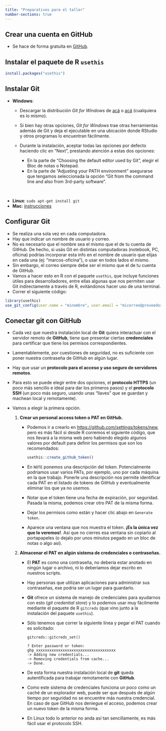 ```yaml
---
title: "Preparativos para el taller"
number-sections: true
---
```


## Crear una cuenta en GitHub

-   Se hace de forma gratuita en [GitHub](https://github.com).

## Instalar el paquete de R `usethis`

```r
install.packages("usethis")
```

## Instalar Git

-   **Windows**:

    -   Descargar la distribución *Git for Windows* de [acá](https://git-scm.com/download/) o [acá](https://gitforwindows.org/) (cualquiera es lo mismo).

    -   Si bien hay otras opciones, *Git for Windows* trae otras herramientas además de Git y deja el ejecutable en una ubicación donde RStudio y otros programas lo encuentran fácilmente.

    -   Durante la instalación, aceptar todas las opciones por defecto haciendo clic en "Next", prestando atención a estas dos opciones:

        -   En la parte de "Choosing the default editor used by Git", elegir el Bloc de notas o Notepad.
        -   En la parte de "Adjusting your PATH environment" asegurarse que tengamos seleccionada la opción "Git from the command line and also from 3rd-party software".

<br>

-   **Linux**: `sudo apt-get install git`
-   **Mac**: [instrucciones](https://happygitwithr.com/install-git.html#macos)

## Configurar Git

-   Se realiza una sola vez en cada computadora.
-   Hay que indicar un nombre de usuario y correo.
-   No es necesario que el nombre sea el mismo que el de tu cuenta de GitHub. De hecho, si usás Git en distintas computadoras (notebook, PC, oficina) podrías incorporar esta info en el nombre de usuario que elijas en cada una (ej: "marcos-oficina"), o usar en todos lados el mismo.
-   Sin embargo, el correo siempre debe ser el mismo que el de tu cuenta de GitHub.
-   Vamos a hacer esto en R con el paquete `usethis`, que incluye funciones útiles para desarrolladores, entre ellas algunas que nos permiten usar Git indirectamente a través de R, evitándonos hacer uso de una terminal.
-   Correr el siguiente código:

```r
library(usethis)
use_git_config(user.name = "minombre", user.email = "micorreo@proveedor.com")
```

## Conectar git con GitHub

-   Cada vez que nuestra instalación local de **Git** quiera interactuar con el servidor remoto de **GitHub**, tiene que presentar ciertas **credenciales** para certificar que tiene los permisos correspondientes.

-   Lamentablemente, por cuestiones de seguridad, no es suficiente con poner nuestra contraseña de GitHub en algún lugar.

-   Hay que usar un **protocolo para el acceso y uso seguro de servidores remotos**.

-   Para esto se puede elegir entre dos opciones, el **protocolo HTTPS** (un poco más sencillo e ideal para dar los primeros pasos) y el **protocolo SSH** (un poco más seguro, usando unas "llaves" que se guardan y machean local y remotamente).

-   Vamos a elegir la primera opción.

    1.  **Crear un personal access token o PAT en GitHub.**

        -   Podemos ir a crearlo en <https://github.com/settings/tokens/new>, pero es más fácil si desde R corremos el siguiente código, que nos llevará a la misma web pero habiendo elegido algunos valores por default para definir los permisos que son los recomendados:

            ```r
            usethis::create_github_token()
            ```

        -   En `NOTE` ponemos una descripción del token. Potencialmente podríamos usar varios PATs, por ejemplo, uno por cada máquina en la que trabajo. Ponerle una descripción nos permite identificar cada PAT en el listado de tokens de GitHub y eventualmente eliminar los que ya no usemos.


        -   Notar que el token tiene una fecha de expiración, por seguridad. Pasada la misma, podemos crear otro PAT de la misma forma.

        -   Dejar los permisos como están y hacer clic abajo en `Generate token`.

        -   Aparece una ventana que nos muestra el token. **¡Es la única vez que lo veremos!**. Así que no cierres esa ventana sin copiarlo al portapapeles (o dejalo por unos minutos pegado en un bloc de notas o algo así).

    2.  **Almacenar el PAT en algún sistema de credenciales o contraseñas.**

        -   El **PAT** es como una contraseña, no debería estar anotado en ningún lugar o archivo, ni lo deberíamos dejar escrito en nuestros scripts.

        -   Hay personas que utilizan aplicaciones para administrar sus contraseñas, ese podría ser un lugar para guardarlo.

        -   **Git** ofrece un sistema de manejo de credenciales para ayudarnos con esto (*git credential store*) y lo podemos usar muy fácilmente mediante el paquete de R `gitcreds` (que vino junto a la instalación del paquete `usethis`).

        -   Sólo tenemos que correr la siguiente línea y pegar el PAT cuando es solicitado:

            ```         
            gitcreds::gitcreds_set()

            ? Enter password or token: ghp_xxxxxxxxxxxxxxxxxxxxxxxxxxxxxxxxxxxx
            -> Adding new credentials...
            -> Removing credentials from cache...
            -> Done.
            ```

        -   De esta forma nuestra instalación local de **git** queda autentificada para trabajar remotamente con **GitHub**.

        -   Como este sistema de credenciales funciona un poco como un caché de un explorador web, puede ser que después de algún tiempo por seguridad no se encuentre más nuestra credencial. En caso de que GitHub nos deniegue el acceso, podemos crear un nuevo token de la misma forma.

        -   En Linux todo lo anterior no anda así tan sencillamente, es más fácil usar el protocolo SSH.
